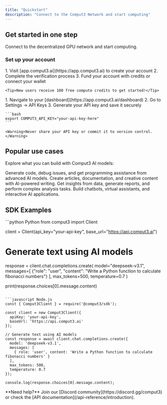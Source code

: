 ```yaml
---
title: "Quickstart"
description: "Connect to the Comput3 Network and start computing"
---
```


## Get started in one step

Connect to the decentralized GPU network and start computing.

### Set up your account

<AccordionGroup>
  <Accordion icon="user-plus" title="Create your Comput3 account">
    1. Visit [app.comput3.ai](https://app.comput3.ai) to create your account
    2. Complete the verification process
    3. Fund your account with credits or connect your wallet
    
    <Tip>New users receive 100 free compute credits to get started!</Tip>
  </Accordion>
  <Accordion icon="key" title="Get your API credentials">
    1. Navigate to your [dashboard](https://app.comput3.ai/dashboard)
    2. Go to Settings → API Keys
    3. Generate your API key and save it securely
    
    ```bash
    export COMPUT3_API_KEY="your-api-key-here"
    ```
    
    <Warning>Never share your API key or commit it to version control.</Warning>
  </Accordion>
</AccordionGroup>

## Popular use cases

Explore what you can build with Comput3 AI models:

<CardGroup cols={2}>

<Card title="Code Generation" icon="code" href="/api-reference/introduction">
  Generate code, debug issues, and get programming assistance from advanced AI models.
</Card>

<Card title="Content Creation" icon="pen" href="/api-reference/introduction">
  Create articles, documentation, and creative content with AI-powered writing.
</Card>

<Card title="Data Analysis" icon="chart-line" href="/api-reference/introduction">
  Get insights from data, generate reports, and perform complex analysis tasks.
</Card>

<Card title="Conversational AI" icon="comments" href="/chat/introduction">
  Build chatbots, virtual assistants, and interactive AI applications.
</Card>

</CardGroup>

## SDK Examples

<CodeGroup>
```python Python
from comput3 import Client

client = Client(api_key="your-api-key", base_url="https://api.comput3.ai")

# Generate text using AI models
response = client.chat.completions.create(
    model="deepseek-v3.1",
    messages=[
        {"role": "user", "content": "Write a Python function to calculate fibonacci numbers"}
    ],
    max_tokens=500,
    temperature=0.7
)

print(response.choices[0].message.content)
```

```javascript Node.js
const { Comput3Client } = require('@comput3/sdk');

const client = new Comput3Client({ 
  apiKey: 'your-api-key',
  baseUrl: 'https://api.comput3.ai'
});

// Generate text using AI models
const response = await client.chat.completions.create({
  model: 'deepseek-v3.1',
  messages: [
    { role: 'user', content: 'Write a Python function to calculate fibonacci numbers' }
  ],
  max_tokens: 500,
  temperature: 0.7
});

console.log(response.choices[0].message.content);
```
</CodeGroup>

<Note>
  **Need help?** Join our [Discord community](https://discord.gg/comput3) or check the [API documentation](/api-reference/introduction).
</Note>